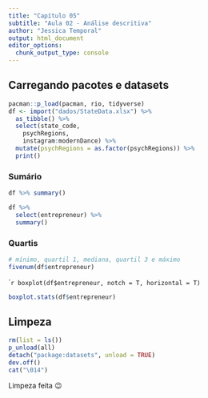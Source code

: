 ```yaml
---
title: "Capítulo 05"
subtitle: "Aula 02 - Análise descritiva"
author: "Jessica Temporal"
output: html_document
editor_options: 
  chunk_output_type: console
---
```


## Carregando pacotes e datasets

```r
pacman::p_load(pacman, rio, tidyverse)
df <- import("dados/StateData.xlsx") %>%
  as_tibble() %>%
  select(state_code, 
    psychRegions,
    instagram:modernDance) %>% 
  mutate(psychRegions = as.factor(psychRegions)) %>%
  print()
```

### Sumário 

```r
df %>% summary()
```

```r
df %>%
  select(entrepreneur) %>%
  summary()
```

### Quartis

```r
# mínimo, quartil 1, mediana, quartil 3 e máximo
fivenum(df$entrepreneur)
```

````r
boxplot(df$entrepreneur, notch = T, horizontal = T)
```

```r
boxplot.stats(df$entrepreneur)
```

## Limpeza

```r
rm(list = ls())
p_unload(all)
detach("package:datasets", unload = TRUE)
dev.off()
cat("\014")
```

Limpeza feita 😉
